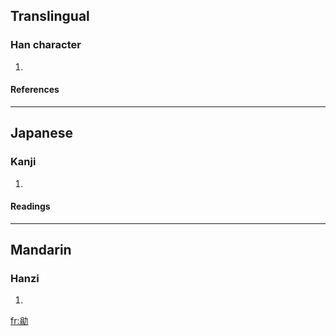 ==Translingual==
===Han character===
{{Han char|rn=19|rad=力|as=10|sn=12|four=|canj=金一大尸 (CMKS)}}
# {{defn|Han}}
====References====
{{Han ref|kx=0148.300|dkj=02408|hdz=10376.150|uh=52DC|ud=21212}}
----
==Japanese==
===Kanji===
{{ja-kanji|grade=|rs=力10}}
# {{defn|Japanese}} 
====Readings====
{{ja-readings|on=[[おう]] (ō), [[お]] (o), [[あう]] (au)|kun=[[つとい]] (tsutoi)}}
----
==Mandarin==
===Hanzi===
{{cmn-hanzi|pin=[[wěng]] (weng3)|wg=weng<sup>3</sup>}}
# {{defn|Mandarin}}

[[fr:勜]]